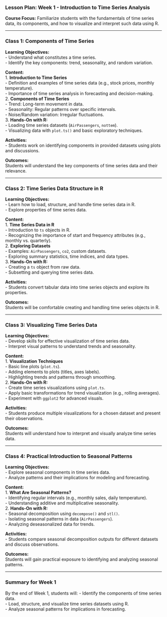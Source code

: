 ### **Lesson Plan: Week 1 - Introduction to Time Series Analysis**  
**Course Focus:** Familiarize students with the fundamentals of time series data, its components, and how to visualize and interpret such data using R.

---

### **Class 1: Components of Time Series**  
**Learning Objectives:**  
- Understand what constitutes a time series.  
- Identify the key components: trend, seasonality, and random variation.

**Content:**  
1. **Introduction to Time Series**  
   - Definition and examples of time series data (e.g., stock prices, monthly temperature).  
   - Importance of time series analysis in forecasting and decision-making.  
2. **Components of Time Series**  
   - Trend: Long-term movement in data.  
   - Seasonality: Regular patterns over specific intervals.  
   - Noise/Random variation: Irregular fluctuations.  
3. **Hands-On with R:**  
   - Loading time series datasets (`AirPassengers`, `nottem`).  
   - Visualizing data with `plot.ts()` and basic exploratory techniques.  

**Activities:**  
- Students work on identifying components in provided datasets using plots and discussions.  

**Outcomes:**  
Students will understand the key components of time series data and their relevance.

---

### **Class 2: Time Series Data Structure in R**  
**Learning Objectives:**  
- Learn how to load, structure, and handle time series data in R.  
- Explore properties of time series data.

**Content:**  
1. **Time Series Data in R**  
   - Introduction to `ts` objects in R.  
   - Recognizing the importance of start and frequency attributes (e.g., monthly vs. quarterly).  
2. **Exploring Datasets**  
   - Examples: `AirPassengers`, `co2`, custom datasets.  
   - Exploring summary statistics, time indices, and data types.  
3. **Hands-On with R:**  
   - Creating a `ts` object from raw data.  
   - Subsetting and querying time series data.  

**Activities:**  
- Students convert tabular data into time series objects and explore its properties.  

**Outcomes:**  
Students will be comfortable creating and handling time series objects in R.

---

### **Class 3: Visualizing Time Series Data**  
**Learning Objectives:**  
- Develop skills for effective visualization of time series data.  
- Interpret visual patterns to understand trends and seasonality.

**Content:**  
1. **Visualization Techniques**  
   - Basic line plots (`plot.ts`).  
   - Adding elements to plots (titles, axes labels).  
   - Highlighting trends and patterns through smoothing.  
2. **Hands-On with R:**  
   - Create time series visualizations using `plot.ts`.  
   - Apply basic transformations for trend visualization (e.g., rolling averages).  
   - Experiment with `ggplot2` for advanced visuals.  

**Activities:**  
- Students produce multiple visualizations for a chosen dataset and present their observations.  

**Outcomes:**  
Students will understand how to interpret and visually analyze time series data.

---

### **Class 4: Practical Introduction to Seasonal Patterns**  
**Learning Objectives:**  
- Explore seasonal components in time series data.  
- Analyze patterns and their implications for modeling and forecasting.

**Content:**  
1. **What Are Seasonal Patterns?**  
   - Identifying regular intervals (e.g., monthly sales, daily temperature).  
   - Understanding additive and multiplicative seasonality.  
2. **Hands-On with R:**  
   - Seasonal decomposition using `decompose()` and `stl()`.  
   - Isolating seasonal patterns in data (`AirPassengers`).  
   - Analyzing deseasonalized data for trends.  

**Activities:**  
- Students compare seasonal decomposition outputs for different datasets and discuss observations.  

**Outcomes:**  
Students will gain practical exposure to identifying and analyzing seasonal patterns.

---

### **Summary for Week 1**  
By the end of Week 1, students will:
- Identify the components of time series data.  
- Load, structure, and visualize time series datasets using R.  
- Analyze seasonal patterns for implications in forecasting.  
